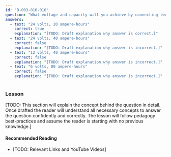 ```yaml
---
id: "B-003-016-010"
question: "What voltage and capacity will you achieve by connecting two 12 volts, 20 ampere-hour batteries in series?"
answers:
  - text: "24 volts, 20 ampere-hours"
    correct: true
    explanation: "[TODO: Draft explanation why answer is correct.]"
  - text: "24 volts, 40 ampere-hours"
    correct: false
    explanation: "[TODO: Draft explanation why answer is incorrect.]"
  - text: "12 volts, 40 ampere-hours"
    correct: false
    explanation: "[TODO: Draft explanation why answer is incorrect.]"
  - text: "6 volts, 80 ampere-hours"
    correct: false
    explanation: "[TODO: Draft explanation why answer is incorrect.]"
---
```


### Lesson

[TODO: This section will explain the concept behind the question in detail. Once drafted the reader will understand all necessary concepts to answer the question confidently and correctly. The lesson will follow pedagogy best-practices and assume the reader is starting with no previous knowledge.]

#### Recommended Reading

- [TODO: Relevant Links and YouTube Videos]
